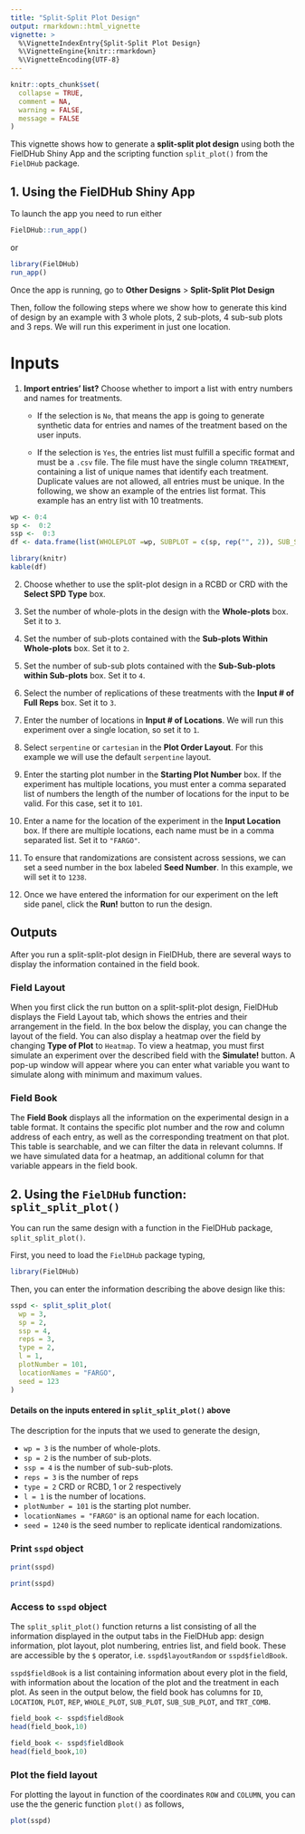 ---
title: "Split-Split Plot Design"
output: rmarkdown::html_vignette
vignette: >
  %\VignetteIndexEntry{Split-Split Plot Design}
  %\VignetteEngine{knitr::rmarkdown}
  %\VignetteEncoding{UTF-8}
---

```{r, include = FALSE}
knitr::opts_chunk$set(
  collapse = TRUE,
  comment = NA,
  warning = FALSE, 
  message = FALSE
)
```

This vignette shows how to generate a **split-split plot design** using both the FielDHub Shiny App and the scripting function `split_plot()` from the `FielDHub` package.

## 1. Using the FielDHub Shiny App

To launch the app you need to run either

```{r, eval=FALSE}
FielDHub::run_app()
```

or

```{r, eval=FALSE}
library(FielDHub)
run_app()
```

Once the app is running, go to **Other Designs** > **Split-Split Plot Design**

Then, follow the following steps where we show how to generate this kind of design by an example with 3 whole plots, 2 sub-plots, 4 sub-sub plots and 3 reps. We will run this experiment in just one location.

# Inputs

1. **Import entries' list?** Choose whether to import a list with entry numbers and names for treatments.
    * If the selection is `No`, that means the app is going to generate synthetic data for entries and names of the treatment based on the user inputs.

    * If the selection is `Yes`, the entries list must fulfill a specific format and must be a `.csv` file. The file must have the single column `TREATMENT`, containing a list of unique names that identify each treatment. Duplicate values are not allowed, all entries must be unique. In the following, we show an example of the entries list format. This example has an entry list with 10 treatments. 

```{r, include = FALSE}
wp <- 0:4
sp <-  0:2
ssp <-  0:3
df <- data.frame(list(WHOLEPLOT =wp, SUBPLOT = c(sp, rep("", 2)), SUB_SUB_PLOT = c(ssp, rep("", 1))))
```

```{r, echo = FALSE, results='asis'}
library(knitr)
kable(df)
```

2. Choose whether to use the split-plot design in a RCBD or CRD with the **Select SPD Type** box.

3. Set the number of whole-plots in the design with the **Whole-plots** box. Set it to `3`.

4. Set the number of sub-plots contained with the **Sub-plots Within Whole-plots** box. Set it to `2`.

5. Set the number of sub-sub plots contained with the **Sub-Sub-plots within Sub-plots** box. Set it to `4`.

6. Select the number of replications of these treatments with the **Input # of Full Reps** box. Set it to `3`.

7. Enter the number of locations in **Input # of Locations**. We will run this experiment over a single location, so set it to `1`.

8. Select `serpentine` or `cartesian` in the **Plot Order Layout**. For this example we will use the default `serpentine` layout.

9. Enter the starting plot number in the **Starting Plot Number** box. If the experiment has multiple locations, you must enter a comma separated list of numbers the length of the number of locations for the input to be valid. For this case, set it to `101`.

10. Enter a name for the location of the experiment in the **Input Location** box. If there are multiple locations, each name must be in a comma separated list. Set it to `"FARGO"`.

11. To ensure that randomizations are consistent across sessions, we can set a seed number in the box labeled **Seed Number**. In this example, we will set it to `1238`. 

12. Once we have entered the information for our experiment on the left side panel, click the **Run!** button to run the design. 

## Outputs

After you run a split-split-plot design in FielDHub, there are several ways to display the information contained in the field book. 

### Field Layout

When you first click the run button on a split-split-plot design, FielDHub displays the Field Layout tab, which shows the entries and their arrangement in the field. In the box below the display, you can change the layout of the field. 
You can also display a heatmap over the field by changing **Type of Plot** to `Heatmap`. To view a heatmap, you must first simulate an experiment over the described field with the **Simulate!** button. A pop-up window will appear where you can enter what variable you want to simulate along with minimum and maximum values. 

### Field Book

The **Field Book** displays all the information on the experimental design in a table format. It contains the specific plot number and the row and column address of each entry, as well as the corresponding treatment on that plot. This table is searchable, and we can filter the data in relevant columns. If we have simulated data for a heatmap, an additional column for that variable appears in the field book. 

## 2. Using the `FielDHub` function: `split_split_plot()`

You can run the same design with a function in the FielDHub package, `split_split_plot()`.

First, you need to load the `FielDHub` package typing,

```{r, echo = TRUE}
library(FielDHub)
```

Then, you can enter the information describing the above design like this:

```{r, echo=TRUE}
sspd <- split_split_plot(
  wp = 3, 
  sp = 2,  
  ssp = 4,  
  reps = 3,  
  type = 2,   
  l = 1, 
  plotNumber = 101,
  locationNames = "FARGO",
  seed = 123
)
```

#### Details on the inputs entered in `split_split_plot()` above

The description for the inputs that we used to generate the design,

*   `wp = 3` is the number of whole-plots.
*   `sp = 2` is the number of sub-plots.
*   `ssp = 4` is the number of sub-sub-plots.
*   `reps = 3` is the number of reps
*   `type = 2` CRD or RCBD, 1 or 2 respectively
*   `l = 1` is the number of locations.
*   `plotNumber = 101` is the starting plot number.
*   `locationNames = "FARGO"` is an optional name for each location.
*   `seed = 1240` is the seed number to replicate identical randomizations.

### Print `sspd` object

```{r, echo=TRUE, eval=FALSE}
print(sspd)
```

```{r, echo=FALSE, eval=TRUE}
print(sspd)
```

### Access to `sspd` object

The `split_split_plot()` function returns a list consisting of all the information displayed in the output tabs in the FielDHub app: design information, plot layout, plot numbering, entries list, and field book. These are accessible by the `$` operator, i.e. `sspd$layoutRandom` or `sspd$fieldBook`. 

`sspd$fieldBook` is a list containing information about every plot in the field, with information about the location of the plot and the treatment in each plot. As seen in the output below, the field book has columns for `ID`, `LOCATION`, `PLOT`, `REP`, `WHOLE_PLOT`, `SUB_PLOT`, `SUB_SUB_PLOT`, and `TRT_COMB`.

```{r, echo=TRUE, eval=FALSE}
field_book <- sspd$fieldBook
head(field_book,10)
```

```{r, echo=FALSE, eval=TRUE}
field_book <- sspd$fieldBook
head(field_book,10)
```

### Plot the field layout

For plotting the layout in function of the coordinates `ROW` and `COLUMN`, you can use the the generic function `plot()` as follows,

```{r, fig.align='center', fig.width=7.2, fig.height=5.5}
plot(sspd)
```

<br>
<br>
<br>
